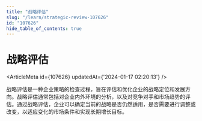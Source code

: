 ```yaml
---
title: "战略评估"
slug: "/learn/strategic-review-107626"
id: "107626"
hide_table_of_contents: true
---
```



# 战略评估

<ArticleMeta id={107626} updatedAt={'2024-01-17 02:20:13'} />
<div className='border-solid border-b border-t-0 my-4 border-[var(--ifm-color-gray-300)]' />

战略评估是一种企业策略的检查过程，旨在评估和优化企业的战略定位和发展方向。战略评估通常包括对企业内外环境的分析，以及对竞争对手和市场趋势的评估。通过战略评估，企业可以确定当前的战略是否仍然适用，是否需要进行调整或改变，以适应变化的市场条件和实现长期增长目标。
